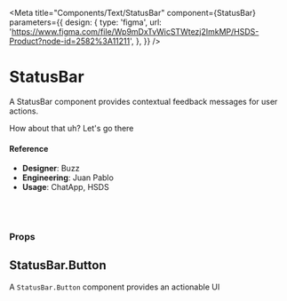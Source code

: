 
<Meta
  title="Components/Text/StatusBar"
  component={StatusBar}
  parameters={{
    design: {
      type: 'figma',
      url:
        'https://www.figma.com/file/Wp9mDxTvWicSTWtezj2ImkMP/HSDS-Product?node-id=2582%3A11211',
    },
  }}
/>

# StatusBar

A StatusBar component provides contextual feedback messages for user actions.

<Canvas>
  <Story name="default">
    <StatusBar
      isOpen
      closeOnClick={boolean('closeOnClick', false)}
      status={select(
        'Status',
        {
          error: 'error',
          info: 'info',
          success: 'success',
          warning: 'warning',
        },
        'info'
      )}
      theme={select(
        'Theme',
        {
          light: 'light',
          bold: 'bold',
        },
        'light'
      )}
      onClick={action('onClick')}
      onOpen={action('onOpen')}
      onClose={action('onClose')}
    >
      How about that uh? <StatusBar.Button>Let's go there</StatusBar.Button>
    </StatusBar>
  </Story>
</Canvas>

#### Reference

- **Designer**: Buzz
- **Engineering**: Juan Pablo
- **Usage**: ChatApp, HSDS

<br />
<br />

### Props

<ArgsTable of={StatusBar} />

## StatusBar.Button

A `StatusBar.Button` component provides an actionable UI

<ArgsTable of={StatusBar.Button} />
